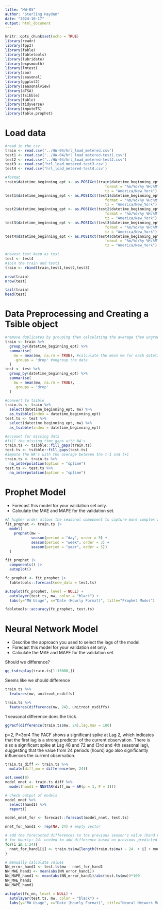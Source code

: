 ```yaml
---
title: "HW-05"
author: "Sterling Hayden"
date: "2024-10-17"
output: html_document
---
```


```r
knitr::opts_chunk$set(echo = TRUE)
library(readr)
library(fpp3)
library(fable)
library(fabletools)
library(lubridate)
library(expsmooth)
library(lmtest)
library(zoo)
library(seasonal)
library(ggplot2)
library(seasonalview)
library(aTSA)
library(tsibble)
library(fable)
library(tidyverse)
library(imputeTS)
library(fable.prophet)

```


# Load data
```r
#read in the csv
train <- read.csv('../HW-04/hrl_load_metered.csv')
test1 <- read.csv('../HW-04/hrl_load_metered-test1.csv')
test2 <- read.csv('../HW-04/hrl_load_metered-test2.csv')
test3 <- read.csv('hrl_load_metered-test3.csv')
test4 <- read.csv('hrl_load_metered-test4.csv')

#format
train$datetime_beginning_ept <- as.POSIXct(train$datetime_beginning_ept,
                                              format = "%m/%d/%y %H:%M",
                                              tz = "America/New_York")
test1$datetime_beginning_ept <- as.POSIXct(test1$datetime_beginning_ept,
                                              format = "%m/%d/%y %H:%M",
                                              tz = "America/New_York")
test2$datetime_beginning_ept <- as.POSIXct(test2$datetime_beginning_ept,
                                              format = "%m/%d/%y %H:%M",
                                              tz = "America/New_York")
test3$datetime_beginning_ept <- as.POSIXct(test3$datetime_beginning_ept,
                                              format = "%m/%d/%y %H:%M",
                                              tz = "America/New_York")
test4$datetime_beginning_ept <- as.POSIXct(test4$datetime_beginning_ept,
                                              format = "%m/%d/%y %H:%M",
                                              tz = "America/New_York")

#newest test keep as test
test <- test4
#join the train and test1
train <- rbind(train,test1,test2,test3)

nrow(train)
nrow(test)

tail(train)
head(test)
```


# Data Preprocessing and Creating a Tsible object
```r
#remove duplicates by grouping then calculating the average then ungrouping
train <- train %>%
  group_by(datetime_beginning_ept) %>%
  summarise(
    mw = mean(mw, na.rm = TRUE), #calculate the mean mw for each datetime_beginning_ept
    .groups = 'drop' #ungroup the data
  )
test <- test %>%
  group_by(datetime_beginning_ept) %>%
  summarise(
    mw = mean(mw, na.rm = TRUE),
    .groups = 'drop'
  )

#convert to tsible
train.ts <- train %>% 
  select(datetime_beginning_ept, mw) %>% 
  as_tsibble(index = datetime_beginning_ept)
test.ts <- test %>% 
  select(datetime_beginning_ept, mw) %>% 
  as_tsibble(index = datetime_beginning_ept)

#account for missing data
#fill the missing time gaps with NA's
train.ts <- tsibble::fill_gaps(train.ts)
test.ts <- tsibble::fill_gaps(test.ts)
#impute the NA's with the average between the t-1 and t+1
train.ts <- train.ts %>%
  na_interpolation(option = "spline")
test.ts <- test.ts %>%
  na_interpolation(option = "spline")
```


# Prophet Model
- Forecast this model for your validation set only. 
- Calculate the MAE and MAPE for the validation set. 
```r
#A higher order allows the seasonal component to capture more complex and non-linear seasonal patterns in the data.
fit_prophet <- train.ts |>
  model(
    prophet(mw ~
            season(period = "day", order = 5) +
            season(period = "week", order = 3) +
            season(period = "year", order = 5))
  )

fit_prophet |>
  components() |>
  autoplot()
```


```r
fc_prophet <- fit_prophet |>
  fabletools::forecast(new_data = test.ts)

autoplot(fc_prophet, level = NULL) +
  autolayer(test.ts, mw, color = "black") +
  labs(y="MW Usage", x="Date (Hourly Format)", title="Prophet Model")
```

```r
fabletools::accuracy(fc_prophet, test.ts)
```



# Neural Network Model
- Describe the approach you used to select the lags of the model.  
- Forecast this model for your validation set only. 
- Calculate the MAE and MAPE for the validation set. 


Should we difference?
```r
gg_tsdisplay(train.ts[1:15000,])
```
Seems like we should difference

```r
train.ts %>% 
  features(mw, unitroot_nsdiffs)

train.ts %>% 
  features(difference(mw, 24), unitroot_nsdiffs)
```
1 seasonal difference does the trick.

```r
ggPacf(difference(train.ts$mw, 24),lag.max = 100)
```
p=2, P=3or4
The PACF shows a significant spike at Lag 2, which indicates that the first lag is a strong predictor of the current observation.
There is also a significant spike at Lag 48 and 72 and (3rd and 4th seasonal lag), suggesting that the value from 24 periods (hours) ago also significantly influences the current observation.


```r
train.ts_diff <- train.ts %>%
  mutate(diff_mw = difference(mw, 24))

set.seed(8)
model_nnet <- train.ts_diff %>%
  model(hand1 = NNETAR(diff_mw ~ AR(p = 1, P = 1)))

# check output of models
model_nnet %>%
  select(hand1) %>%
  report()
```


```r
model_nnet_for <- forecast::forecast(model_nnet, test.ts)

nnet_for_hand1 <- rep(NA, 24) # empty vector

# add the forecasted differences to the previous season's value (hand model)
# for hourly: 24: needed to add difference based on previous predicted values
for(i in 1:24){
  nnet_for_hand1[i] <- train.ts$mw[length(train.ts$mw) - 24  + i] + model_nnet_for$.mean[i]
}

# manually calculate values 
NN_error_hand1 <- test.ts$mw - nnet_for_hand1
NN_MAE_hand1 <- mean(abs(NN_error_hand1))
NN_MAPE_hand1 <- mean(abs(NN_error_hand1)/abs(test.ts$mw))*100
NN_MAE_hand1
NN_MAPE_hand1
```


```r
autoplot(fc_nn, level = NULL) +
  autolayer(test.ts, mw, color = "black") +
  labs(y="MW Usage", x="Date (Hourly Format)", title="Neural Network Model")
```
